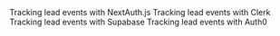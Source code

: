 <CardGroup>
  <Card
    title="NextAuth.js"
    icon="shield-halved"
    iconType="solid"
    href="/conversions/leads/next-auth"
    horizontal
  >
    Tracking lead events with NextAuth.js
  </Card>
  <Card
    title="Clerk"
    icon="shield-halved"
    iconType="solid"
    href="/conversions/leads/clerk"
    horizontal
  >
    Tracking lead events with Clerk
  </Card>
  <Card
    title="Supabase"
    icon="shield-halved"
    iconType="solid"
    href="/conversions/leads/supabase-auth"
    horizontal
  >
    Tracking lead events with Supabase
  </Card>
  <Card
    title="Auth0"
    icon="shield-halved"
    iconType="solid"
    href="/conversions/leads/auth0"
    horizontal
  >
    Tracking lead events with Auth0
  </Card>
</CardGroup>
